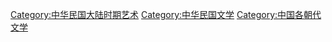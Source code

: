 [[Category:中华民国大陆时期艺术|Category:中华民国大陆时期艺术]]
[[Category:中华民国文学|Category:中华民国文学]]
[[Category:中国各朝代文学|Category:中国各朝代文学]]